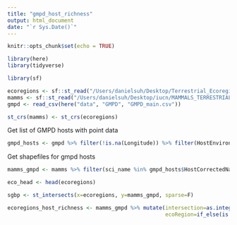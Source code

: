 ```yaml
---
title: "gmpd_host_richness"
output: html_document
date: "`r Sys.Date()`"
---
```


```r
knitr::opts_chunk$set(echo = TRUE)
```

```r
library(here)
library(tidyverse)

library(sf)
```

```r
ecoregions <- sf::st_read("/Users/danielsuh/Desktop/Terrestrial_Ecoregions/Terrestrial_Ecoregions.shp")
mamms <- sf::st_read("/Users/danielsuh/Desktop/iucn/MAMMALS_TERRESTRIAL_ONLY/MAMMALS_TERRESTRIAL_ONLY.shp")
gmpd <- read_csv(here("data", "GMPD", "GMPD_main.csv"))
```

```r
st_crs(mamms) <- st_crs(ecoregions)
```



Get list of GMPD hosts with point data
```r
gmpd_hosts <- gmpd %>% filter(!is.na(Longitude)) %>% filter(HostEnvironment == "terrestrial") %>% select(Group, HostCorrectedName, HostOrder, HostFamily) %>% distinct()
```

Get shapefiles for gmpd hosts
```r
mamms_gmpd <- mamms %>% filter(sci_name %in% gmpd_hosts$HostCorrectedName)
```


```r
eco_head <- head(ecoregions)
```

```r
sgbp <- st_intersects(x=ecoregions, y=mamms_gmpd, sparse=F)
```




```r
ecoregions_host_richness <- mamms_gmpd %>% mutate(intersection=as.integer(st_intersects(geometry, ecoregions)),
                                                  ecoRegion=if_else(is.na(intersection),'',ecoregions$ECO_NAME[intersection]))
```



